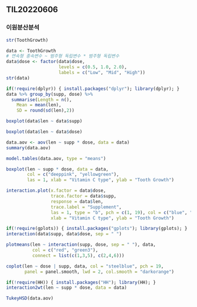 ## TIL20220606

### 이원분산분석

```r
str(ToothGrowth)
```

```r
data <- ToothGrowth
# 연속형 종속변수 ~ 범주형 독립변수 * 범주형 독립변수
data$dose <- factor(data$dose,
                    levels = c(0.5, 1.0, 2.0),
                    labels = c("Low", "Mid", "High"))
str(data)
```

```r
if(!require(dplyr)) { install.packages("dplyr"); library(dplyr); }
data %>% group_by(supp, dose) %>% 
  summarise(Length = n(),
    Mean = mean(len),
    SD = round(sd(len),2))
```

```r
boxplot(data$len ~ data$supp)
```

```r
boxplot(data$len ~ data$dose)
```

```r
data.aov <- aov(len ~ supp * dose, data = data)
summary(data.aov)
```

```r
model.tables(data.aov, type = "means")
```

```r
boxplot(len ~ supp * dose, data = data,
        col = c("deeppink", "yellowgreen"),
        las = 1, xlab = "Vitamin C type", ylab = "Tooth Growth")
```

```r
interaction.plot(x.factor = data$dose,
                 trace.factor = data$supp,
                 response = data$len,
                 trace.label = "Supplement",
                 las = 1, type = "b", pch = c(1, 19), col = c("blue", "red"),
                 xlab = "Vitamin C type", ylab = "Tooth Growth")
```

```r
if(!require(gplots)) { install.packages("gplots"); library(gplots); }
interaction(data$supp, data$dose, sep = " ")
```

```r
plotmeans(len ~ interaction(supp, dose, sep = " "), data,
          col = c("red", "green3"),
          connect = list(c(1,3,5), c(2,4,6)))
```

```r
coplot(len ~ dose | supp, data, col = "steelblue", pch = 19,
       panel = panel.smooth, lwd = 2, col.smooth = "darkorange")
```

```r
if(!require(HH)) { install.packages("HH"); library(HH); }
interaction2wt(len ~ supp * dose, data = data)
```

```r
TukeyHSD(data.aov)
```


